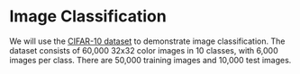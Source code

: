 # Image Classification

We will use the [CIFAR-10 dataset](https://www.cs.toronto.edu/~kriz/cifar.html) to demonstrate image classification. The dataset consists of 60,000 32x32 color images in 10 classes, with 6,000 images per class. There are 50,000 training images and 10,000 test images.
